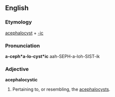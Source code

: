 ==English==

===Etymology===
[[acephalocyst]] + [[-ic]]

===Pronunciation===
'''a-ceph*a-lo-cyst*ic'''
aah-SEPH-a-loh-SIST-ik

===Adjective===
'''acephalocystic'''

# Pertaining to, or resembling, the [[acephalocyst]]s.